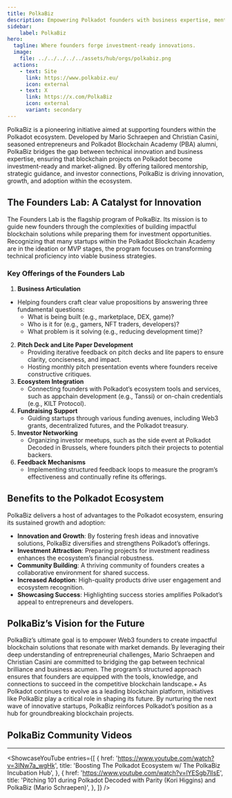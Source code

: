 ```yaml
---
title: PolkaBiz
description: Empowering Polkadot founders with business expertise, mentorship, and investor connections to drive innovation, growth, and adoption in Web3.
sidebar:
    label: PolkaBiz
hero:
  tagline: Where founders forge investment-ready innovations.
  image: 
    file: ../../../../../assets/hub/orgs/polkabiz.png
  actions:
    - text: Site
      link: https://www.polkabiz.eu/
      icon: external
    - text: X
      link: https://x.com/PolkaBiz
      icon: external
      variant: secondary
---
```



PolkaBiz is a pioneering initiative aimed at supporting founders within the Polkadot ecosystem. Developed by Mario Schraepen and Christian Casini, seasoned entrepreneurs and Polkadot Blockchain Academy (PBA) alumni, PolkaBiz bridges the gap between technical innovation and business expertise, ensuring that blockchain projects on Polkadot become investment-ready and market-aligned. By offering tailored mentorship, strategic guidance, and investor connections, PolkaBiz is driving innovation, growth, and adoption within the ecosystem.

## The Founders Lab: A Catalyst for Innovation
The Founders Lab is the flagship program of PolkaBiz. Its mission is to guide new founders through the complexities of building impactful blockchain solutions while preparing them for investment opportunities. Recognizing that many startups within the Polkadot Blockchain Academy are in the ideation or MVP stages, the program focuses on transforming technical proficiency into viable business strategies.

### Key Offerings of the Founders Lab
1. **Business Articulation**
- Helping founders craft clear value propositions by answering three fundamental questions: 
     - What is being built (e.g., marketplace, DEX, game)?
     - Who is it for (e.g., gamers, NFT traders, developers)?
     - What problem is it solving (e.g., reducing development time)?
2. **Pitch Deck and Lite Paper Development**
   - Providing iterative feedback on pitch decks and lite papers to ensure clarity, conciseness, and impact.
   - Hosting monthly pitch presentation events where founders receive constructive critiques.
3. **Ecosystem Integration**
   - Connecting founders with Polkadot’s ecosystem tools and services, such as appchain development (e.g., Tanssi) or on-chain credentials (e.g., KILT Protocol).
4. **Fundraising Support**
   - Guiding startups through various funding avenues, including Web3 grants, decentralized futures, and the Polkadot treasury.
5. **Investor Networking**
   - Organizing investor meetups, such as the side event at Polkadot Decoded in Brussels, where founders pitch their projects to potential backers.
6. **Feedback Mechanisms**
   - Implementing structured feedback loops to measure the program’s effectiveness and continually refine its offerings.

## Benefits to the Polkadot Ecosystem
PolkaBiz delivers a host of advantages to the Polkadot ecosystem, ensuring its sustained growth and adoption:
- **Innovation and Growth**: By fostering fresh ideas and innovative solutions, PolkaBiz diversifies and strengthens Polkadot’s offerings.
- **Investment Attraction**: Preparing projects for investment readiness enhances the ecosystem’s financial robustness.
- **Community Building**: A thriving community of founders creates a collaborative environment for shared success.
- **Increased Adoption**: High-quality products drive user engagement and ecosystem recognition.
- **Showcasing Success**: Highlighting success stories amplifies Polkadot’s appeal to entrepreneurs and developers.

## PolkaBiz’s Vision for the Future
PolkaBiz’s ultimate goal is to empower Web3 founders to create impactful blockchain solutions that resonate with market demands. By leveraging their deep understanding of entrepreneurial challenges, Mario Schraepen and Christian Casini are committed to bridging the gap between technical brilliance and business acumen. The program’s structured approach ensures that founders are equipped with the tools, knowledge, and connections to succeed in the competitive blockchain landscape.+
As Polkadot continues to evolve as a leading blockchain platform, initiatives like PolkaBiz play a critical role in shaping its future. By nurturing the next wave of innovative startups, PolkaBiz reinforces Polkadot’s position as a hub for groundbreaking blockchain projects.

## PolkaBiz Community Videos
----------------
<ShowcaseYouTube
  entries={[
          {
      href: 'https://www.youtube.com/watch?v=3INw7a_wgHk',
      title: 'Boosting The Polkadot Ecosystem w/ The PolkaBiz Incubation Hub',
     },
               {
      href: 'https://www.youtube.com/watch?v=lYESgb7IlsE',
      title: 'Pitching 101 during Polkadot Decoded with Parity (Kori Higgins) and PolkaBiz (Mario Schraepen)',
     },
  ]}
/>